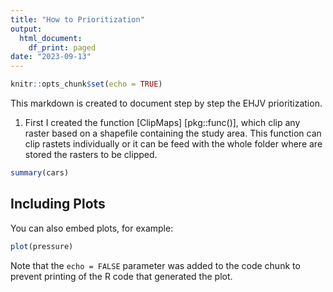 ---
title: "How to Prioritization"
output:
  html_document:
    df_print: paged
date: "2023-09-13"
---

```{r setup, include=FALSE}
knitr::opts_chunk$set(echo = TRUE)
```

This markdown is created to document step by step the EHJV prioritization. 

1. First I created the function [ClipMaps] [pkg::func()], which clip any raster based on a shapefile containing the study area. 
This function can clip rastets individually or it can be feed with the whole folder where are stored the rasters to be clipped.

```{r cars}
summary(cars)
```

## Including Plots

You can also embed plots, for example:

```{r pressure, echo=FALSE}
plot(pressure)
```

Note that the `echo = FALSE` parameter was added to the code chunk to prevent printing of the R code that generated the plot.
